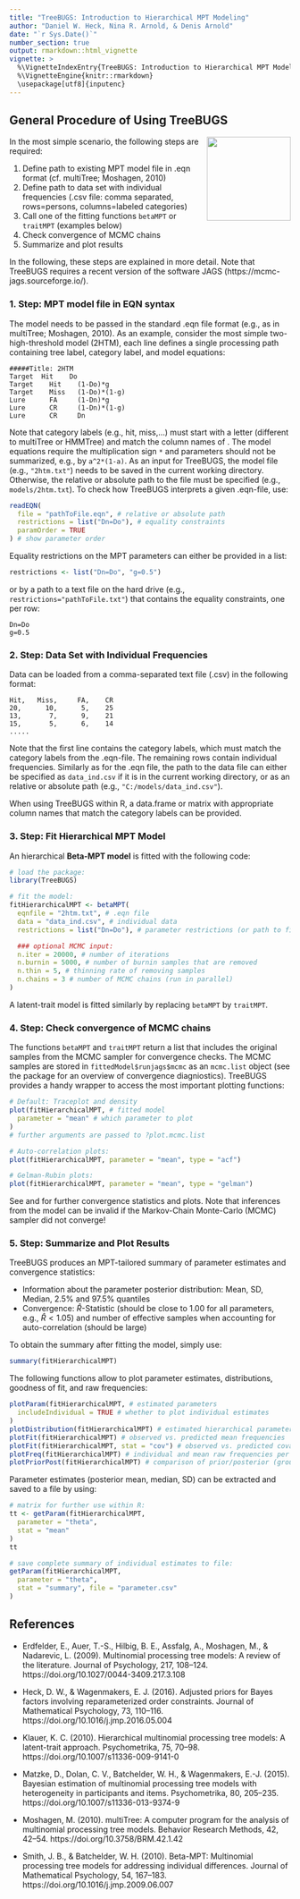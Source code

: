 ```yaml
---
title: "TreeBUGS: Introduction to Hierarchical MPT Modeling"
author: "Daniel W. Heck, Nina R. Arnold, & Denis Arnold"
date: "`r Sys.Date()`"
number_section: true
output: rmarkdown::html_vignette
vignette: >
  %\VignetteIndexEntry{TreeBUGS: Introduction to Hierarchical MPT Modeling}
  %\VignetteEngine{knitr::rmarkdown}
  \usepackage[utf8]{inputenc}
---
```

  
  
## General Procedure of Using TreeBUGS
  
<img src="../man/figures/TreeBUGS.png" width="150" style="float: right; border:0px">

In the most simple scenario, the following steps are required:

1. Define path to existing MPT model file in .eqn format (cf. multiTree; Moshagen, 2010)
2. Define path to data set with individual frequencies (.csv file: comma separated, rows=persons, columns=labeled categories)
3. Call one of the fitting functions `betaMPT` or `traitMPT` (examples below)
4. Check convergence of MCMC chains
5. Summarize and plot results

In the following, these steps are explained in more detail. Note that TreeBUGS requires a recent version of the software JAGS (https://mcmc-jags.sourceforge.io/).



### 1. Step: MPT model file in EQN syntax

The model needs to be passed in the standard .eqn file format (e.g., as in multiTree; Moshagen, 2010). As an example, consider the most simple two-high-threshold model (2HTM), each line defines a single processing path containing tree label, category label, and model equations:

```
#####Title: 2HTM
Target  Hit    Do
Target    Hit    (1-Do)*g
Target    Miss   (1-Do)*(1-g)
Lure      FA     (1-Dn)*g
Lure      CR     (1-Dn)*(1-g)
Lure      CR     Dn
``` 
  
Note that category labels (e.g., hit, miss,...) must start with a letter (different to multiTree or HMMTree) and match the column names of \code{data}. The model equations require the multiplication sign `*` and parameters should not be summarized, e.g., by `a^2*(1-a)`. As an input for TreeBUGS, the model file (e.g., `"2htm.txt"`) needs to be saved in the current working directory. Otherwise, the relative or absolute path to the file must be specified (e.g., `models/2htm.txt`). To check how TreeBUGS interprets a given .eqn-file, use:
```r
readEQN(
  file = "pathToFile.eqn", # relative or absolute path
  restrictions = list("Dn=Do"), # equality constraints
  paramOrder = TRUE
) # show parameter order
```

Equality restrictions on the MPT parameters can either be provided in a list:
```r
restrictions <- list("Dn=Do", "g=0.5")
```
or by a path to a text file on the hard drive (e.g., `restrictions="pathToFile.txt"`) that contains the equality constraints, one per row:
```
Dn=Do
g=0.5
```



### 2. Step: Data Set with Individual Frequencies

Data can be loaded from a comma-separated text file (.csv) in the following format:

```
Hit,   Miss,     FA,    CR
20,      10,      5,    25
13,       7,      9,    21 
15,       5,      6,    14
.....

```

Note that the first line contains the category labels, which must match the category labels from the .eqn-file. The remaining rows contain individual frequencies. Similarly as for the .eqn file, the path to the data file can either be specified as  `data_ind.csv` if it is in the current working directory, or as an relative or absolute path (e.g., `"C:/models/data_ind.csv"`). 

When using TreeBUGS within R, a data.frame or matrix with appropriate column names that match the category labels can be provided.



### 3. Step: Fit Hierarchical MPT Model

An hierarchical **Beta-MPT model** is fitted with the following code:

```r
# load the package:
library(TreeBUGS)

# fit the model:
fitHierarchicalMPT <- betaMPT(
  eqnfile = "2htm.txt", # .eqn file
  data = "data_ind.csv", # individual data
  restrictions = list("Dn=Do"), # parameter restrictions (or path to file)

  ### optional MCMC input:
  n.iter = 20000, # number of iterations
  n.burnin = 5000, # number of burnin samples that are removed
  n.thin = 5, # thinning rate of removing samples
  n.chains = 3 # number of MCMC chains (run in parallel)
)
```

A latent-trait model is fitted similarly by replacing `betaMPT` by `traitMPT`.


### 4. Step: Check convergence of MCMC chains

The functions `betaMPT` and `traitMPT` return a list that includes the original samples from the MCMC sampler for convergence checks. The MCMC samples are stored in `fittedModel$runjags$mcmc` as an `mcmc.list` object (see the package \link{coda} for an overview of convergence diagniostics). TreeBUGS provides a handy wrapper to access the most important plotting functions:

```r
# Default: Traceplot and density
plot(fitHierarchicalMPT, # fitted model
  parameter = "mean" # which parameter to plot
)
# further arguments are passed to ?plot.mcmc.list

# Auto-correlation plots:
plot(fitHierarchicalMPT, parameter = "mean", type = "acf")

# Gelman-Rubin plots:
plot(fitHierarchicalMPT, parameter = "mean", type = "gelman")
```

See \link{coda} and \link{runjags} for further convergence statistics and plots. Note that inferences from the model can be invalid if the Markov-Chain Monte-Carlo (MCMC) sampler did not converge!


### 5. Step: Summarize and Plot Results

TreeBUGS produces an MPT-tailored summary of parameter estimates and convergence statistics:

* Information about the parameter posterior distribution: Mean, SD, Median, 2.5% and 97.5% quantiles
* Convergence: $\hat R$-Statistic (should be close to 1.00 for all parameters, e.g., $\hat R < 1.05$) and number of effective samples when accounting for auto-correlation (should be large)

To obtain the summary after fitting the model, simply use:
```r
summary(fitHierarchicalMPT)
```

The following functions allow to plot parameter estimates, distributions, goodness of fit, and raw frequencies:

```r
plotParam(fitHierarchicalMPT, # estimated parameters
  includeIndividual = TRUE # whether to plot individual estimates
)
plotDistribution(fitHierarchicalMPT) # estimated hierarchical parameter distribution
plotFit(fitHierarchicalMPT) # observed vs. predicted mean frequencies
plotFit(fitHierarchicalMPT, stat = "cov") # observed vs. predicted covariance
plotFreq(fitHierarchicalMPT) # individual and mean raw frequencies per tree
plotPriorPost(fitHierarchicalMPT) # comparison of prior/posterior (group level parameters)
```

Parameter estimates (posterior mean, median, SD) can be extracted and saved to a file by using:

```r
# matrix for further use within R:
tt <- getParam(fitHierarchicalMPT,
  parameter = "theta",
  stat = "mean"
)
tt

# save complete summary of individual estimates to file:
getParam(fitHierarchicalMPT,
  parameter = "theta",
  stat = "summary", file = "parameter.csv"
)
```



## References

* Erdfelder, E., Auer, T.-S., Hilbig, B. E., Assfalg, A., Moshagen, M., & Nadarevic, L. (2009). Multinomial processing tree models: A review of the literature. Journal of Psychology, 217, 108–124. https://doi.org/10.1027/0044-3409.217.3.108

* Heck, D. W., & Wagenmakers, E. J. (2016). Adjusted priors for Bayes factors involving reparameterized order constraints. Journal of Mathematical Psychology, 73, 110–116. https://doi.org/10.1016/j.jmp.2016.05.004

* Klauer, K. C. (2010). Hierarchical multinomial processing tree models: A latent-trait approach. Psychometrika, 75, 70–98. https://doi.org/10.1007/s11336-009-9141-0

* Matzke, D., Dolan, C. V., Batchelder, W. H., & Wagenmakers, E.-J. (2015). Bayesian estimation of multinomial processing tree models with heterogeneity in participants and items. Psychometrika, 80, 205–235. https://doi.org/10.1007/s11336-013-9374-9

* Moshagen, M. (2010). multiTree: A computer program for the analysis of multinomial processing tree models. Behavior Research Methods, 42, 42–54. https://doi.org/10.3758/BRM.42.1.42

* Smith, J. B., & Batchelder, W. H. (2010). Beta-MPT: Multinomial processing tree models for addressing individual differences. Journal of Mathematical Psychology, 54, 167–183. https://doi.org/10.1016/j.jmp.2009.06.007


